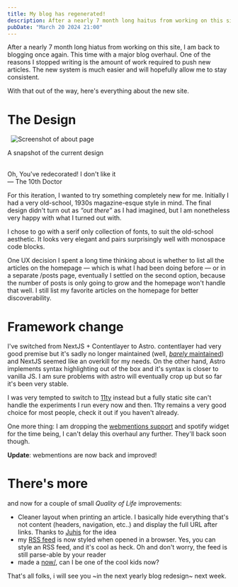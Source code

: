 ```yaml
---
title: My blog has regenerated!
description: After a nearly 7 month long haitus from working on this site, I am back to blogging once again. this time with a new blog design.
pubDate: "March 20 2024 21:00"
---
```



<span class="leadin">After a nearly 7 month long hiatus</span> from working on this site, I am back to blogging once again. This time with a major blog overhaul. One of the reasons I stopped writing is the amount of work required to push new articles. The new system is much easier and will hopefully allow me to stay consistent.

With that out of the way, here's everything about the new site.

# The Design
<div class="grid place-content-center place-items-center sm:scale-100 scale-75">
  <Img 
    src="/og-image.png"
    alt=""
    class="sm:w-[36rem] w-[30rem] -rotate-12 [grid-row:1] [grid-column:1]"
  />
  <Img 
    src={homepage}
    alt=""
    class="sm:w-[30rem] w-[24rem] -rotate-6 [grid-row:1] [grid-column:1]"
  />
  <Img 
    src={about}
    alt="Screenshot of about page" 
    class="sm:w-[30rem] w-[24rem] rotate-12 [grid-row:1] [grid-column:1]"
  />
</div>
<p class="!text-sm !text-stone-600/90 italic text-center">A snapshot of the current design</p>

<br />
<Aside>Oh, You've redecorated! I don't like it <br /> — The 10th Doctor </Aside>

For this iteration, I wanted to try something completely new for me. Initially I had a very old-school, 1930s magazine-esque style in mind. The final design didn't turn out as _“out there”_ as I had imagined, but I am nonetheless very happy with what I turned out with.

I chose to go with a serif only collection of fonts, to suit the old-school aesthetic. It looks very elegant and pairs surprisingly well with monospace code blocks.

One UX decision I spent a long time thinking about is whether to list all the articles on the homepage — which is what I had been doing before — or in a separate /posts page, eventually I settled on the second option, because the number of posts is only going to grow and the homepage won't handle that well. I still list my favorite articles on the homepage for better discoverability.

# Framework change

I've switched from NextJS + Contentlayer to Astro. contentlayer had very good premise but it's sadly no longer maintained (well, [_barely_ maintained](https://github.com/contentlayerdev/contentlayer/issues/429)) and NextJS seemed like an overkill for my needs. On the other hand, Astro implements syntax highlighting out of the box and it's syntax is closer to vanilla JS. I am sure problems with astro will eventually crop up but so far it's been very stable.

I was very tempted to switch to [11ty](https://11ty.dev) instead but a fully static site can't handle the experiments I run every now and then. 11ty remains a very good choice for most people, check it out if you haven't already.

One more thing: I am dropping the [webmentions support](https://yusuf.fyi/posts/receiving-blog-replies-from-anywhere) and spotify widget for the time being, I can't delay this overhaul any further. They'll back soon though.

**Update**: webmentions are now back and improved!

# There's more

and now for a couple of small _Quality of Life_ improvements:

- Cleaner layout when printing an article. I basically hide everything that's not content (headers, navigation, etc..) and display the full URL after links. Thanks to [Juhis](https://hamatti.org/posts/recent-evolution-of-my-note-taking-systems) for the idea
- my [RSS feed](/rss.xml) is now styled when opened in a browser. Yes, you can style an RSS feed, and it's cool as heck. Oh and don't worry, the feed is still parse-able by your reader
- made a [now/](/now), can I be one of the cool kids now?

That's all folks, i will see you ~in the next yearly blog redesign~ next week.


